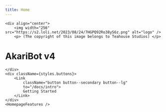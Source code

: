 ```yaml
---
title: Home
---
```



```mdx-code-block
<div align="center">
    <img width="256" src="https://s2.loli.net/2023/08/24/7HGPQ92Ro38yS6z.png" alt="logo" />
    <p> (The copyright of this image belongs to Teahouse Studios) </p>
```

# AkariBot v4

```mdx-code-block
</div>
<div className={styles.buttons}>
    <Link
        className="button button--secondary button--lg"
        to="/docs/intro">
        Getting Started
    </Link>
</div>
<HomepageFeatures />
```
